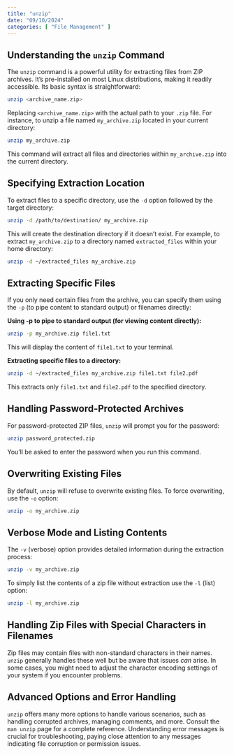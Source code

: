 ```yaml
---
title: "unzip"
date: "09/10/2024"
categories: [ "File Management" ]
---
```

## Understanding the `unzip` Command

The `unzip` command is a powerful utility for extracting files from ZIP archives.  It's pre-installed on most Linux distributions, making it readily accessible.  Its basic syntax is straightforward:

```bash
unzip <archive_name.zip>
```

Replacing `<archive_name.zip>` with the actual path to your `.zip` file.  For instance, to unzip a file named `my_archive.zip` located in your current directory:

```bash
unzip my_archive.zip
```

This command will extract all files and directories within `my_archive.zip` into the current directory.


## Specifying Extraction Location

To extract files to a specific directory, use the `-d` option followed by the target directory:

```bash
unzip -d /path/to/destination/ my_archive.zip
```

This will create the destination directory if it doesn't exist.  For example, to extract `my_archive.zip` to a directory named `extracted_files` within your home directory:

```bash
unzip -d ~/extracted_files my_archive.zip
```


## Extracting Specific Files

If you only need certain files from the archive, you can specify them using the `-p` (to pipe content to standard output) or filenames directly:

**Using -p to pipe to standard output (for viewing content directly):**

```bash
unzip -p my_archive.zip file1.txt
```
This will display the content of `file1.txt`  to your terminal.

**Extracting specific files to a directory:**

```bash
unzip -d ~/extracted_files my_archive.zip file1.txt file2.pdf
```

This extracts only `file1.txt` and `file2.pdf` to the specified directory.


## Handling Password-Protected Archives

For password-protected ZIP files, `unzip` will prompt you for the password:

```bash
unzip password_protected.zip
```

You'll be asked to enter the password when you run this command.


## Overwriting Existing Files

By default, `unzip` will refuse to overwrite existing files. To force overwriting, use the `-o` option:

```bash
unzip -o my_archive.zip
```


## Verbose Mode and Listing Contents

The `-v` (verbose) option provides detailed information during the extraction process:

```bash
unzip -v my_archive.zip
```

To simply list the contents of a zip file without extraction use the `-l` (list) option:

```bash
unzip -l my_archive.zip
```



##  Handling Zip Files with Special Characters in Filenames

Zip files may contain files with non-standard characters in their names.  `unzip` generally handles these well but be aware that issues *can* arise.  In some cases, you might need to adjust the character encoding settings of your system if you encounter problems.

## Advanced Options and Error Handling

`unzip` offers many more options to handle various scenarios, such as handling corrupted archives, managing comments, and more. Consult the `man unzip` page for a complete reference.  Understanding error messages is crucial for troubleshooting, paying close attention to any messages indicating file corruption or permission issues.

